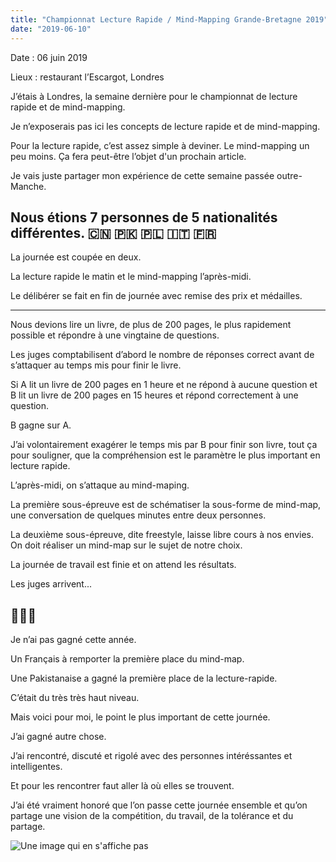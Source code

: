 ```yaml
---
title: "Championnat Lecture Rapide / Mind-Mapping Grande-Bretagne 2019"
date: "2019-06-10"
---
```


Date : 06 juin 2019

Lieux : restaurant l’Escargot, Londres



J’étais à Londres, la semaine dernière pour le championnat de lecture rapide et de mind-mapping.

Je n’exposerais pas ici les concepts de lecture rapide et de mind-mapping.

Pour la lecture rapide, c’est assez simple à deviner. Le mind-mapping un peu moins.
Ça fera peut-être l’objet d'un prochain article.

Je vais juste partager mon expérience de cette semaine passée outre-Manche.

Nous étions 7 personnes de 5 nationalités différentes.
🇨🇳 🇵🇰 🇵🇱 🇮🇹 🇫🇷
-----------



La journée est coupée en deux.

La lecture rapide le matin et le mind-mapping l’après-midi.

Le délibérer se fait en fin de journée avec remise des prix et médailles.

---

Nous devions lire un livre, de plus de 200 pages, le plus rapidement possible et répondre à une vingtaine de questions.

Les juges comptabilisent d’abord le nombre de réponses correct avant de s’attaquer au temps mis pour finir le livre.

Si A lit un livre de 200 pages en 1 heure et ne répond à aucune question et B lit un livre de 200 pages en 15 heures et répond correctement à une question.

B gagne sur A.

J’ai volontairement exagérer le temps mis par B pour finir son livre, tout ça pour souligner, que la compréhension est le paramètre le plus important en lecture rapide.

L’après-midi, on s’attaque au mind-maping.

La première sous-épreuve est de schématiser la sous-forme de mind-map, une conversation de quelques minutes entre deux personnes.

La deuxième sous-épreuve, dite freestyle, laisse libre cours à nos envies. On doit réaliser un mind-map sur le sujet de notre choix.


La journée de travail est finie et on attend les résultats.



Les juges arrivent...

🥁🥁🥁
-----------

Je n’ai pas gagné cette année.

Un Français à remporter la première place du mind-map.

Une Pakistanaise a gagné la première place de la lecture-rapide.

C’était du très très haut niveau.

Mais voici pour moi,  le point le plus important de cette journée.

J’ai gagné autre chose.

J’ai rencontré, discuté et rigolé avec des personnes intéréssantes et intelligentes.

Et pour les rencontrer faut aller là où elles se trouvent.

J’ai été vraiment honoré que l’on passe cette journée ensemble et qu’on partage une vision de la compétition, du travail, de la tolérance et du partage.

![Une image qui en s'affiche pas](./map.png)

